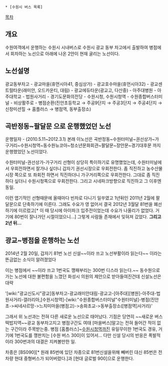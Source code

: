  * [수원시 버스 목록]

[[목차]]

== 개요 ==
수원여객에서 운행하는 수원시 시내버스로 수원시 광교 동부 차고에서 출발하여 병점에서 회차하는 노선으로 아래에 나온 2안이 현재 굴리는 노선이다.

== 노선설명 ==
광교동부차고 - 광교마을(휴먼시아41, 중심상가) - 광교호수마을(휴먼시아32) - 광교센트럴타운(래미안, 오드카운티, 대림) - 광교에듀타운(광교고, 다산중) - 아주대병원 - 아주대학교 - 법원사거리 - 경기도문화의전당 - 수원시청, 수원시청역 - 수원종합버스터미널 - 비상활주로 - 병점순환(진안초등학교 → 주공9단지 → 주공3단지 → 주공4단지 → 신창미션힐 → 홈플러스 → 병점역, 동부출장소)

== 곡반정동~팔달문 으로 운행했었던 노선 ==
운행일자 - (2010.5.11~2012.3.1)
본래 이노선은 곡반정동~수원터미널~권선상가~가구거리~수원시청역~동수원뉴코아~청소년문화회관~팔달문~장안문~경기대후문 까지 운행했었던 노선이었다.

수원터미널-권선상가-가구거리 선형이 상당히 특이하기로 유명했었는데, 수원터미널에서 우회전하면서 잘가나 싶더니 갑자기 권선시장으로 우회전한다. 좀 직진하고 농수산물시장 쪽으로 또 좌회전 하면서 직진하더니 가구거리쪽으로 우회전한다. 그대로 좀 직진하다 싶더니 수원시청쪽으로 우회전한다. 그리고 시네파크방향으로 직진하고 그 이후엔 동일.

이런 엽기적인 선형때문에 올때마다 빈차로 다니기 일쑤였고 1년뒤인 2011년 2월에 팔달문으로 단축하기에 이른다. 그래도 수요가 영 없어서 결국 2012년 3월달 81번을 폐선하기에 이르렀고[* 이 때 당시에 아이파크 입주전이었는데 수요가 나올리가 없었다. 거기에 80번이 잘나가던 시절이었으니...] 그렇게 사람들 존재에서 잊혀져 갔었다. '''그리고 2년 뒤...'''


== 광교~병점을 운행하는 노선 ==
2014년 2월 20일, 갑자기 81번 노선 신설~~이라 쓰고 노선부활이라 읽는다~~ 이라는 뜬금없는 소식이 알려졌었다

이는 병점에서 ~~이라 쓰고 1번국도 깽패부리는 300번 디스라 읽는다.~~ 동수원으로 가는 노선에 대한 불편함을 느꼈던 화성시 의원의 제안으로 받아들여진건데 신설노선은 대략

'[wiki:"광교신도시"광교]동부차고-광교래미안대림-광교고-[아주대][병원]-아주대-법원사거리-갤러리아,[수원시청역]-[wiki:"수원종합버스터미널"수원터미널]-병점(진안초->씨네샤르망->느치미마을(병점고)->송화초교->동부출장소([병점역]사거리)' 

그래서 위 노선과는 전혀 다른 새로운 노선으로 태어났다. 기점은 당연히 ~~새로운 버스떡밥지역~~광교 동부차고지고 병점구간도 여태 [마을버스]말고는 전혀 들어간 적이 없는 구간이라 주목받는중. 병점 [홈플러스]~[[수원시청역]]까진 유일무이한 1번국도 경유, 거기에 1번국도를 깽판치는 [수원 버스 300]이 있어서... 다만 신설 당시의 반응은 폭발적이라 300번과의 대결은 지켜볼만한 일.

차종은 [BS090][* 원래 85번에 있던 차종으로 81번신설을위해 빼버린 대신 85번은 전차량 현대 중형버스가 되어버렸다.]과 [현대 글로벌 900]으로 운행한다. 



